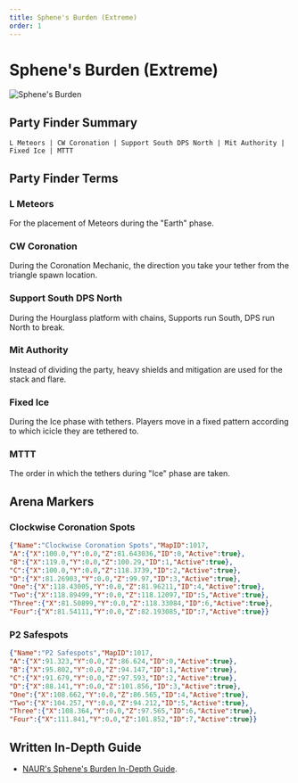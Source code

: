 ```yaml
---
title: Sphene's Burden (Extreme)
order: 1
---
```


# Sphene's Burden (Extreme)

![Sphene's Burden](/images/thumbnails/extreme/dt-ex3.png)

## Party Finder Summary

```
L Meteors | CW Coronation | Support South DPS North | Mit Authority | Fixed Ice | MTTT
```

## Party Finder Terms

### L Meteors

For the placement of Meteors during the "Earth" phase.

### CW Coronation

During the Coronation Mechanic, the direction you take your tether from the triangle spawn location.

### Support South DPS North

During the Hourglass platform with chains, Supports run South, DPS run North to break.

### Mit Authority

Instead of dividing the party, heavy shields and mitigation are used for the stack and flare.

### Fixed Ice

During the Ice phase with tethers. Players move in a fixed pattern according to which icicle they are tethered to.

### MTTT

The order in which the tethers during "Ice" phase are taken.

## Arena Markers

### Clockwise Coronation Spots

```json
{"Name":"Clockwise Coronation Spots","MapID":1017,
"A":{"X":100.0,"Y":0.0,"Z":81.643036,"ID":0,"Active":true},
"B":{"X":119.0,"Y":0.0,"Z":100.29,"ID":1,"Active":true},
"C":{"X":100.0,"Y":0.0,"Z":118.3739,"ID":2,"Active":true},
"D":{"X":81.26903,"Y":0.0,"Z":99.97,"ID":3,"Active":true},
"One":{"X":118.43005,"Y":0.0,"Z":81.96211,"ID":4,"Active":true},
"Two":{"X":118.89499,"Y":0.0,"Z":118.12097,"ID":5,"Active":true},
"Three":{"X":81.50899,"Y":0.0,"Z":118.33084,"ID":6,"Active":true},
"Four":{"X":81.54111,"Y":0.0,"Z":82.193085,"ID":7,"Active":true}}
```

### P2 Safespots

```json
{"Name":"P2 Safespots","MapID":1017,
"A":{"X":91.323,"Y":0.0,"Z":86.624,"ID":0,"Active":true},
"B":{"X":95.802,"Y":0.0,"Z":94.147,"ID":1,"Active":true},
"C":{"X":91.679,"Y":0.0,"Z":97.593,"ID":2,"Active":true},
"D":{"X":88.141,"Y":0.0,"Z":101.856,"ID":3,"Active":true},
"One":{"X":108.662,"Y":0.0,"Z":86.565,"ID":4,"Active":true},
"Two":{"X":104.257,"Y":0.0,"Z":94.212,"ID":5,"Active":true},
"Three":{"X":108.364,"Y":0.0,"Z":97.565,"ID":6,"Active":true},
"Four":{"X":111.841,"Y":0.0,"Z":101.852,"ID":7,"Active":true}}
```

## Written In-Depth Guide

- [NAUR's Sphene's Burden In-Depth Guide](/extreme/sphenes-burden/guide).